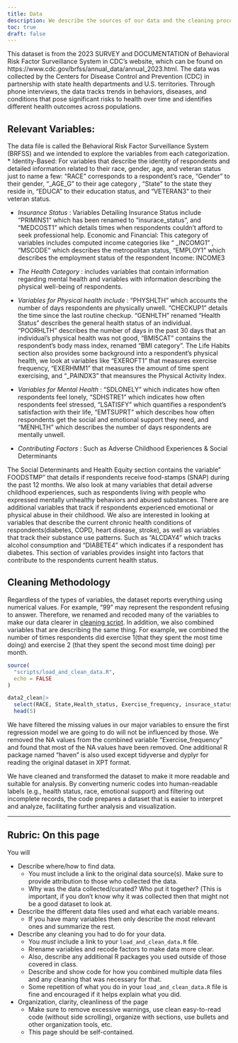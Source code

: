 ```yaml
---
title: Data
description: We describe the sources of our data and the cleaning process.
toc: true
draft: false
---
```



This dataset is from the 2023 SURVEY and DOCUMENTATION of Behavioral Risk Factor Surveillance System in CDC’s website, which can be found on https://www.cdc.gov/brfss/annual_data/annual_2023.html.  The data was collected by the Centers for Disease Control and Prevention (CDC) in partnership with state health departments and U.S. territories.  Through phone interviews, the data tracks trends in behaviors, diseases, and conditions that pose significant risks to health over time and identifies different health outcomes across populations. 


## Relevant Variables:
The data file is called the Behavioral Risk Factor Surveillance System (BRFSS) and we intended to explore the variables from each categorization.
* Identity-Based: For variables that describe the identity of respondents and detailed information related to their race, gender, age, and veteran status just to name a few: “RACE”  corresponds to a respondent’s race, “Gender” to their gender, “_AGE_G” to their age category , “State” to the state they reside in, “EDUCA” to their education status,  and “VETERAN3” to their veteran status.

* *Insurance Status* : Variables Detailing Insurance Status include  “PRIMINS1” which has been renamed to “insurace_status”, and “MEDCOST1” which details times when respondents couldn’t afford to seek professional help.
Economic and Financial: This category of  variables includes computed income categories like “ _INCOMG1” , “MSCODE”  which describes the metropolitan status, “EMPLOY1” which describes the employment status of the respondent
Income:  INCOME3

* *The Health Category* :  includes variables that contain information regarding mental health and variables with information describing the physical well-being of respondents.

* *Variables for Physical health include* :  “PHYSHLTH” which accounts the number of days respondents are physically unwell.  “CHECKUP1”  details the time since the last routine checkup. “GENHLTH” renamed “Health Status”  describes the general health status of an individual.
“POORHLTH” describes the number of days in the past 30 days that an individual's physical health was not good, “BMI5CAT”  contains the respondent’s body mass index, renamed “BMI category”. The Life Habits section also provides some background into a respondent’s physical health, we look at variables like  “EXEROFT1” that measures exercise frequency, “EXERHMM1” that measures the amount of time spent exercising, and “_PAINDX3” that meansures the Physical Activity Index.

* *Variables for Mental Health* : “SDLONELY” which indicates how often respondents feel lonely, “SDHSTRE1” which indicates how often respondents feel stressed, “LSATISFY” which quantifies a respondent’s satisfaction with their life, “EMTSUPRT” which describes how often respondents  get the social and emotional support they need, and “MENHLTH” which describes the number of days respondents are mentally unwell.


* *Contributing Factors* : Such as Adverse Childhood Experiences & Social Determinants

The Social Determinants  and Health Equity section contains the variable” FOODSTMP”  that details if respondents receive food-stamps (SNAP) during the past 12 months. We also look at many variables that detail adverse childhood experiences, such as respondents living with people who expressed mentally unhealthy behaviors and abused substances. There are additional variables that track if respondents experienced emotional or physical abuse in their childhood. We also are interested in looking at variables that describe the current chronic health conditions of respondents(diabetes, COPD, heart disease, stroke), as well as variables that track their substance use patterns. Such as “ALCDAY4” which tracks alcohol consumption and “DIABETE4” which indicates if a respondent has diabetes. This section of variables provides insight into factors that  contribute to the respondents current health status.


## Cleaning Methodology
Regardless of the types of variables, the dataset reports everything using numerical values. For example, “99” may represent the respondent refusing to answer. Therefore, we renamed and recoded many of the variables to make our data clearer in [cleaning script](/scripts/load_and_clean_data.R). In addition, we also combined variables that are describing the same thing. For example, we combined the number of times respondents did exercise 1(that they spent the most time doing) and exercise 2 (that they spent the second most time doing) per month. 
```r
source(
  "scripts/load_and_clean_data.R",
  echo = FALSE 
)

data2_clean|>
  select(RACE, State,Health_status, Exercise_frequency, insurace_status)|>
  head(5)
```


We have filtered the missing values in our major variables to ensure the first regression model we are going to do will not be influenced by those. We removed the NA values from the combined variable “Exercise_frequency” and found that most of the NA values have been removed. One additional R package named “haven”  is also used except tidyverse and dyplyr for reading the original dataset in XPT format. 

We have cleaned and transformed the dataset to make it more readable and suitable for analysis. By converting numeric codes into human-readable labels (e.g., health status, race, emotional support) and filtering out incomplete records, the code prepares a dataset that is easier to interpret and analyze, facilitating further analysis and visualization.

----

## Rubric: On this page

You will

* Describe where/how to find data.
  * You must include a link to the original data source(s). Make sure to provide attribution to those who collected the data.
  * Why was the data collected/curated? Who put it together? (This is important, if you don't know why it was collected then that might not be a good dataset to look at.
* Describe the different data files used and what each variable means. 
  * If you have many variables then only describe the most relevant ones and summarize the rest.
* Describe any cleaning you had to do for your data.
  * You *must* include a link to your `load_and_clean_data.R` file.
  * Rrename variables and recode factors to make data more clear.
  * Also, describe any additional R packages you used outside of those covered in class.
  * Describe and show code for how you combined multiple data files and any cleaning that was necessary for that.
  * Some repetition of what you do in your `load_and_clean_data.R` file is fine and encouraged if it helps explain what you did.
* Organization, clarity, cleanliness of the page
  * Make sure to remove excessive warnings, use clean easy-to-read code (without side scrolling), organize with sections, use bullets and other organization tools, etc.
  * This page should be self-contained.